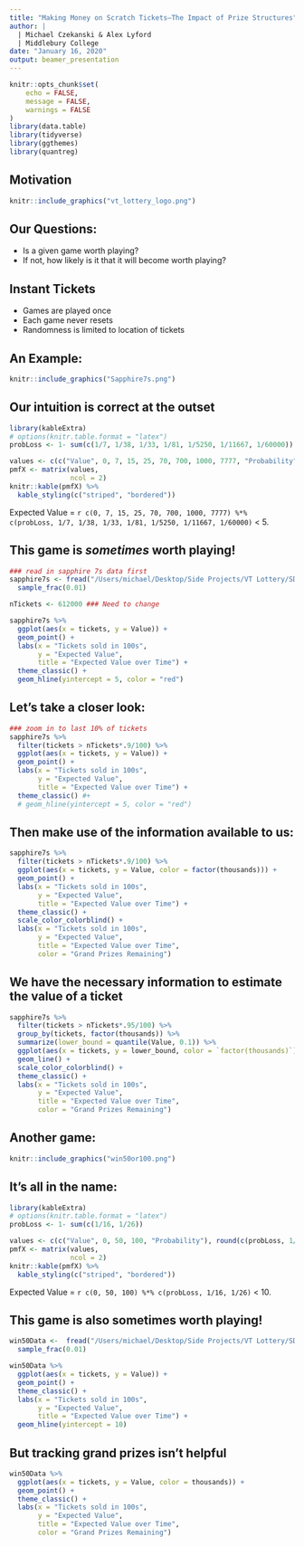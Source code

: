 ```yaml
---
title: "Making Money on Scratch Tickets—The Impact of Prize Structures"
author: | 
  | Michael Czekanski & Alex Lyford
  | Middlebury College
date: "January 16, 2020"
output: beamer_presentation
---
```


```r
knitr::opts_chunk$set(
	echo = FALSE,
	message = FALSE,
	warnings = FALSE
)
library(data.table)
library(tidyverse)
library(ggthemes)
library(quantreg)
```

## Motivation

```r
knitr::include_graphics("vt_lottery_logo.png")
```



## Our Questions:

- Is a given game worth playing?
- If not, how likely is it that it will become worth playing?

## Instant Tickets

- Games are played once
- Each game never resets
- Randomness is limited to location of tickets

## An Example:

```r
knitr::include_graphics("Sapphire7s.png")
```

## Our intuition is correct at the outset

```r
library(kableExtra)
# options(knitr.table.format = "latex")
probLoss <- 1- sum(c(1/7, 1/38, 1/33, 1/81, 1/5250, 1/11667, 1/60000))

values <- c(c("Value", 0, 7, 15, 25, 70, 700, 1000, 7777, "Probability"), round(c(probLoss, 1/7, 1/38, 1/33, 1/81, 1/5250, 1/11667, 1/60000), 5))
pmfX <- matrix(values, 
               ncol = 2)
knitr::kable(pmfX) %>%
  kable_styling(c("striped", "bordered"))
```

Expected Value = `r c(0, 7, 15, 25, 70, 700, 1000, 7777) %*% c(probLoss, 1/7, 1/38, 1/33, 1/81, 1/5250, 1/11667, 1/60000)` < 5.

## This game is *sometimes* worth playing!

```r

### read in sapphire 7s data first
sapphire7s <- fread("/Users/michael/Desktop/Side Projects/VT Lottery/SDDSimulationData.csv") %>%
  sample_frac(0.01)

nTickets <- 612000 ### Need to change

sapphire7s %>%
  ggplot(aes(x = tickets, y = Value)) +
  geom_point() +
  labs(x = "Tickets sold in 100s",
       y = "Expected Value",
       title = "Expected Value over Time") +
  theme_classic() +
  geom_hline(yintercept = 5, color = "red")
```

## Let's take a closer look:

```r

### zoom in to last 10% of tickets
sapphire7s %>%
  filter(tickets > nTickets*.9/100) %>%
  ggplot(aes(x = tickets, y = Value)) +
  geom_point() +
  labs(x = "Tickets sold in 100s",
       y = "Expected Value",
       title = "Expected Value over Time") +
  theme_classic() #+
  # geom_hline(yintercept = 5, color = "red")
```

## Then make use of the information available to us:

```r
sapphire7s %>%
  filter(tickets > nTickets*.9/100) %>%
  ggplot(aes(x = tickets, y = Value, color = factor(thousands))) +
  geom_point() +
  labs(x = "Tickets sold in 100s",
       y = "Expected Value",
       title = "Expected Value over Time") +
  theme_classic() +
  scale_color_colorblind() +
  labs(x = "Tickets sold in 100s",
       y = "Expected Value",
       title = "Expected Value over Time",
       color = "Grand Prizes Remaining")


```

## We have the necessary information to estimate the value of a ticket

```r
sapphire7s %>%
  filter(tickets > nTickets*.95/100) %>%
  group_by(tickets, factor(thousands)) %>%
  summarize(lower_bound = quantile(Value, 0.1)) %>%
  ggplot(aes(x = tickets, y = lower_bound, color = `factor(thousands)`)) +
  geom_line() +
  scale_color_colorblind() +
  theme_classic() +
  labs(x = "Tickets sold in 100s",
       y = "Expected Value",
       title = "Expected Value over Time",
       color = "Grand Prizes Remaining")
```

## Another game:

```r
knitr::include_graphics("win50or100.png")
```


## It's all in the name:

```r
library(kableExtra)
# options(knitr.table.format = "latex")
probLoss <- 1- sum(c(1/16, 1/26))

values <- c(c("Value", 0, 50, 100, "Probability"), round(c(probLoss, 1/16, 1/26), 5))
pmfX <- matrix(values, 
               ncol = 2)
knitr::kable(pmfX) %>%
  kable_styling(c("striped", "bordered"))
```

Expected Value = `r c(0, 50, 100) %*% c(probLoss, 1/16, 1/26)` < 10.

## This game is also sometimes worth playing!

```r
win50Data <-  fread("/Users/michael/Desktop/Side Projects/VT Lottery/SDDSimulationData.csv") %>%
  sample_frac(0.01)

win50Data %>%
  ggplot(aes(x = tickets, y = Value)) +
  geom_point() +
  theme_classic() +
  labs(x = "Tickets sold in 100s",
       y = "Expected Value",
       title = "Expected Value over Time") +
  geom_hline(yintercept = 10)
```


## But tracking grand prizes isn't helpful

```r
win50Data %>%
  ggplot(aes(x = tickets, y = Value, color = thousands)) +
  geom_point() +
  theme_classic() +
  labs(x = "Tickets sold in 100s",
       y = "Expected Value",
       title = "Expected Value over Time",
       color = "Grand Prizes Remaining")
```
<!-- Rinse and repeat with win 50 for the first graph and then color -->
<!-- talk about the perecentage of times each enters the state -->
<!-- show that they enter at different times -->